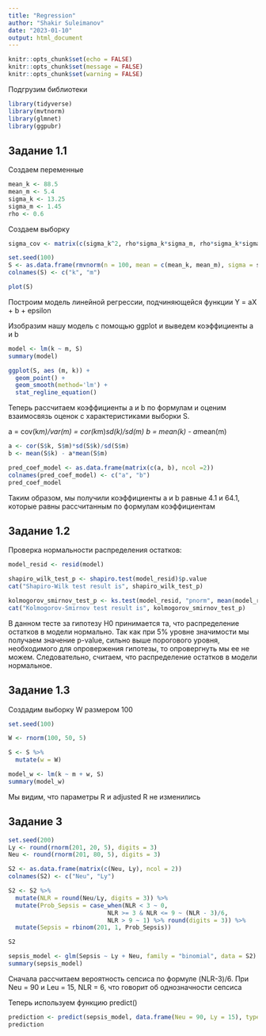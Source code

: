 ```yaml
---
title: "Regression"
author: "Shakir Suleimanov"
date: "2023-01-10"
output: html_document
---
```


```r
knitr::opts_chunk$set(echo = FALSE)
knitr::opts_chunk$set(message = FALSE)
knitr::opts_chunk$set(warning = FALSE)
```

Подгрузим библиотеки
```r
library(tidyverse)
library(mvtnorm)
library(glmnet)
library(ggpubr)
```


## Задание 1.1


Создаем переменные

```r
mean_k <- 88.5
mean_m <- 5.4
sigma_k <- 13.25
sigma_m <- 1.45
rho <- 0.6

```


Создаем выборку 

```r
sigma_cov <- matrix(c(sigma_k^2, rho*sigma_k*sigma_m, rho*sigma_k*sigma_m, sigma_m^2), ncol = 2)

set.seed(100)
S <- as.data.frame(rmvnorm(n = 100, mean = c(mean_k, mean_m), sigma = sigma_cov))
colnames(S) <- c("k", "m")

plot(S)
```


Построим модель линейной регрессии, подчиняющейся функции Y = aX + b + epsilon 

Изобразим нашу модель с помощью ggplot и выведем коэффициенты a и b


```r
model <- lm(k ~ m, S)
summary(model)

ggplot(S, aes (m, k)) +
  geom_point() +
  geom_smooth(method='lm') +
  stat_regline_equation()
```



Теперь рассчитаем коэффициенты a и b по формулам и оценим взаимосвязь оценок с характеристиками выборки S.

a = cov(k*m)/var(m) = cor(k*m)*sd(k)/sd(m)
b = mean(k) - a*mean(m)


```r

a <- cor(S$k, S$m)*sd(S$k)/sd(S$m)
b <- mean(S$k) - a*mean(S$m)

pred_coef_model <- as.data.frame(matrix(c(a, b), ncol =2))
colnames(pred_coef_model) <- c("a", "b")
pred_coef_model

```

Таким образом, мы получили коэффициенты a и b равные  4.1 и 64.1, которые равны рассчитанным по формулам коэффициентам


## Задание 1.2

Проверка нормальности распределения остатков:

```r
model_resid <- resid(model)

shapiro_wilk_test_p <- shapiro.test(model_resid)$p.value
cat("Shapiro-Wilk test result is", shapiro_wilk_test_p)
```

```r
kolmogorov_smirnov_test_p <- ks.test(model_resid, "pnorm", mean(model_resid), sd(model_resid))$p.value
cat("Kolmogorov-Smirnov test result is", kolmogorov_smirnov_test_p)
```

В данном тесте за гипотезу Н0 принимается та, что распределение остатков в модели нормально. Так как при 5% уровне значимости мы получаем значение p-value, сильно выше порогового уровня, необходимого для опровержения гипотезы, то опровергнуть мы ее не можем. Следовательно, считаем, что распределение остатков в модели нормальное. 


## Задание 1.3

Создадим выборку W размером 100

```r

set.seed(100)

W <- rnorm(100, 50, 5)

S <- S %>%
  mutate(w = W)

model_w <- lm(k ~ m + w, S)
summary(model_w)
```

Мы видим, что параметры R и adjusted R не изменились

## Задание 3

```r
set.seed(200)
Ly <- round(rnorm(201, 20, 5), digits = 3)
Neu <- round(rnorm(201, 80, 5), digits = 3)

S2 <- as.data.frame(matrix(c(Neu, Ly), ncol = 2))
colnames(S2) <- c("Neu", "Ly")

S2 <- S2 %>% 
  mutate(NLR = round(Neu/Ly, digits = 3)) %>%
  mutate(Prob_Sepsis = case_when(NLR < 3 ~ 0,
                            NLR >= 3 & NLR <= 9 ~ (NLR - 3)/6, 
                            NLR > 9 ~ 1) %>% round(digits = 3)) %>%
  mutate(Sepsis = rbinom(201, 1, Prob_Sepsis))

S2

sepsis_model <- glm(Sepsis ~ Ly + Neu, family = "binomial", data = S2)
summary(sepsis_model)
```


Сначала рассчитаем вероятность сепсиса по формуле (NLR-3)/6.
При Neu = 90 и Leu = 15, NLR = 6, что говорит об однозначности сепсиса

Теперь используем функцию predict()

```r
prediction <- predict(sepsis_model, data.frame(Neu = 90, Ly = 15), type = "response")
prediction
```


